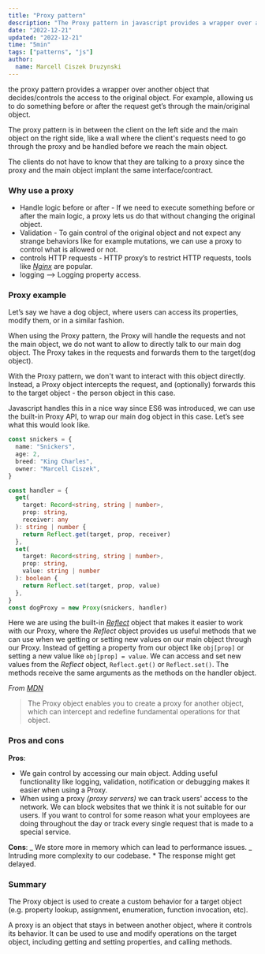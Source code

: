 ```yaml
---
title: "Proxy pattern"
description: "The Proxy pattern in javascript provides a wrapper over another object that decides/controls the access to the original object. The proxy pattern can be used to implement a variety of features, such as data validation, lazy loading, or implementing a virtual object. It is a powerful tool for customizing the behavior of objects in JavaScript  "
date: "2022-12-21"
updated: "2022-12-21"
time: "5min"
tags: ["patterns", "js"]
author:
  name: Marcell Ciszek Druzynski
---
```


the proxy pattern provides a wrapper over another object that decides/controls the access to the original object.
For example, allowing us to do something before or after the request get’s through the main/original object.

The proxy pattern is in between the client on the left side and the main object on the right side, like a wall where the client's requests need to go through the proxy and be handled before we reach the main object.

The clients do not have to know that they are talking to a proxy since the proxy and the main object implant the same interface/contract.

### Why use a proxy

- Handle logic before or after - If we need to execute something before or after the main logic, a proxy lets us do that without changing the original object.
- Validation - To gain control of the original object and not expect any strange behaviors like for example mutations, we can use a proxy to control what is allowed or not.
- controls HTTP requests - HTTP proxy’s to restrict HTTP requests, tools like _[Nginx](https://www.nginx.com/)_ are popular.
- logging —> Logging property access.

### Proxy example

Let’s say we have a dog object, where users can access its properties, modify them, or in a similar fashion.

When using the Proxy pattern, the Proxy will handle the requests and not the main object, we do not want to allow to directly talk to our main dog object.
The Proxy takes in the requests and forwards them to the target(dog object).

With the Proxy pattern, we don't want to interact with this object directly. Instead, a Proxy object intercepts the request, and (optionally) forwards this to the target object - the person object in this case.

Javascript handles this in a nice way since ES6 was introduced, we can use the built-in Proxy API, to wrap our main dog object in this case. Let’s see what this would look like.

```ts
const snickers = {
  name: "Snickers",
  age: 2,
  breed: "King Charles",
  owner: "Marcell Ciszek",
}

const handler = {
  get(
    target: Record<string, string | number>,
    prop: string,
    receiver: any
  ): string | number {
    return Reflect.get(target, prop, receiver)
  },
  set(
    target: Record<string, string | number>,
    prop: string,
    value: string | number
  ): boolean {
    return Reflect.set(target, prop, value)
  },
}
const dogProxy = new Proxy(snickers, handler)
```

Here we are using the built-in _[Reflect](https://developer.mozilla.org/en-US/docs/Web/JavaScript/Reference/Global_Objects/Reflect)_ object that makes it easier to work with our Proxy, where the _Reflect_ object provides us useful methods that we can use when we getting or setting new values on our main object through our Proxy.
Instead of getting a property from our object like `obj[prop]` or setting a new value like `obj[prop] = value`.
We can access and set new values from the _Reflect_ object, `Reflect.get()` or `Reflect.set()`.
The methods receive the same arguments as the methods on the handler object.

_From [MDN](https://developer.mozilla.org/en-US/docs/Web/JavaScript/Reference/Global_Objects/Proxy)_

> The Proxy object enables you to create a proxy for another object, which can intercept and redefine fundamental operations for that object.

### Pros and cons

**Pros**:

- We gain control by accessing our main object. Adding useful functionality like logging, validation, notification or debugging makes it easier when using a Proxy.
- When using a proxy _(proxy servers)_ we can track users' access to the network. We can block websites that we think it is not suitable for our users. If you want to control for some reason what your employees are doing throughout the day or track every single request that is made to a special service.

**Cons**:
_ We store more in memory which can lead to performance issues.
_ Intruding more complexity to our codebase. \* The response might get delayed.

### Summary

The Proxy object is used to create a custom behavior for a target object (e.g. property lookup, assignment, enumeration, function invocation, etc).

A proxy is an object that stays in between another object, where it controls its behavior. It can be used to use and modify operations on the target object, including getting and setting properties, and calling methods.
